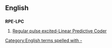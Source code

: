 ==English==

==={{initialism}}===
'''RPE-LPC'''
# [[Regular pulse excited-Linear Predictive Coder]]
[[Category:English terms spelled with -]]